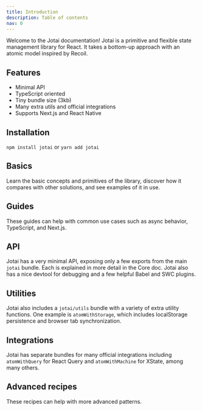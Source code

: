 ```yaml
---
title: Introduction
description: Table of contents
nav: 0
---
```


Welcome to the Jotai documentation! Jotai is a primitive and flexible state management library for React. It takes a bottom-up approach with an atomic model inspired by Recoil.

## Features

- Minimal API
- TypeScript oriented
- Tiny bundle size (3kb)
- Many extra utils and official integrations
- Supports Next.js and React Native

## Installation

`npm install jotai` or `yarn add jotai`

## Basics

Learn the basic concepts and primitives of the library, discover how it compares with other solutions, and see examples of it in use.

<TOC section="basics" />

## Guides

These guides can help with common use cases such as async behavior, TypeScript, and Next.js.

<TOC section="guides" />

## API

Jotai has a very minimal API, exposing only a few exports from the main `jotai` bundle. Each is explained in more detail in the Core doc. Jotai also has a nice devtool for debugging and a few helpful Babel and SWC plugins.

<TOC section="api" />

## Utilities

Jotai also includes a `jotai/utils` bundle with a variety of extra utility functions. One example is `atomWithStorage`, which includes localStorage persistence and browser tab synchronization.

<TOC section="utils" />

## Integrations

Jotai has separate bundles for many official integrations including `atomWithQuery` for React Query and `atomWithMachine` for XState, among many others.

<TOC section="integrations" />

## Advanced recipes

These recipes can help with more advanced patterns.

<TOC section="advanced-recipes" />
